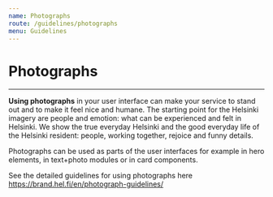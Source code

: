```yaml
---
name: Photographs
route: /guidelines/photographs
menu: Guidelines
---
```


# Photographs

---

**Using photographs** in your user interface can make your service to stand out and to make it feel nice and humane. The starting point for the Helsinki imagery are people and emotion: what can be experienced and felt in Helsinki. We show the true everyday Helsinki and the good everyday life of the Helsinki resident: people, working together, rejoice and funny details.

Photographs can be used as parts of the user interfaces for example in hero elements, in text+photo modules or in card components.

See the detailed guidelines for using photographs here  
https://brand.hel.fi/en/photograph-guidelines/
